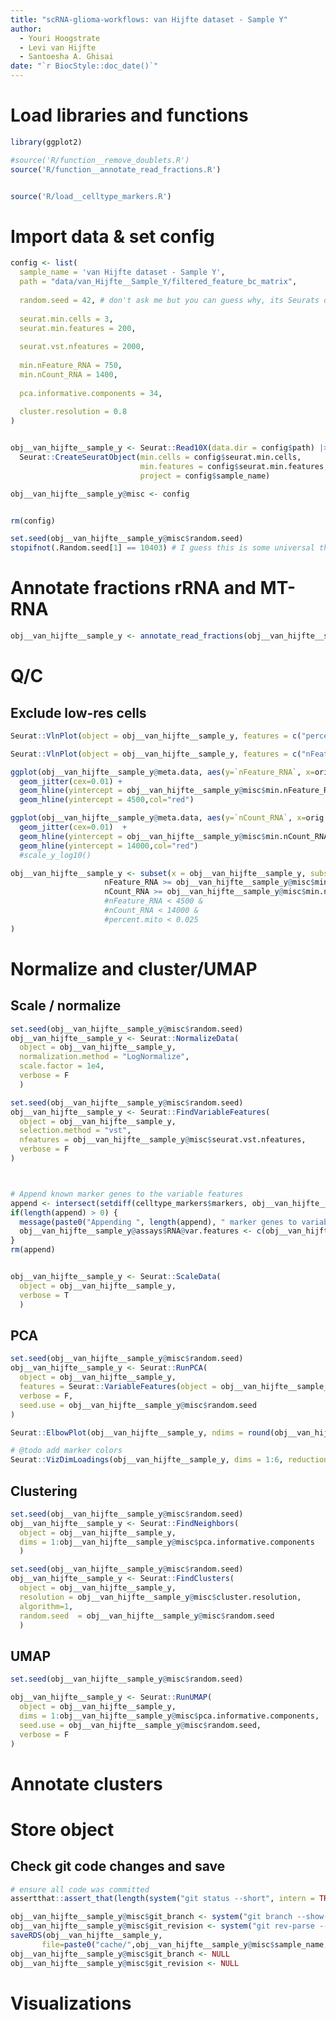 ```yaml
---
title: "scRNA-glioma-workflows: van Hijfte dataset - Sample Y"
author: 
  - Youri Hoogstrate
  - Levi van Hijfte
  - Santoesha A. Ghisai
date: "`r BiocStyle::doc_date()`"
---
```


# Load libraries and functions

```r
library(ggplot2)

#source('R/function__remove_doublets.R')
source('R/function__annotate_read_fractions.R')


source('R/load__celltype_markers.R')
```


# Import data & set config

```r

config <- list(
  sample_name = 'van Hijfte dataset - Sample Y',
  path = "data/van_Hijfte__Sample_Y/filtered_feature_bc_matrix",
  
  random.seed = 42, # don't ask me but you can guess why, its Seurats default
  
  seurat.min.cells = 3,
  seurat.min.features = 200,
  
  seurat.vst.nfeatures = 2000,
  
  min.nFeature_RNA = 750,
  min.nCount_RNA = 1400,
  
  pca.informative.components = 34,
  
  cluster.resolution = 0.8
)


obj__van_hijfte__sample_y <- Seurat::Read10X(data.dir = config$path) |> 
  Seurat::CreateSeuratObject(min.cells = config$seurat.min.cells,
                             min.features = config$seurat.min.features,
                             project = config$sample_name)

obj__van_hijfte__sample_y@misc <- config


rm(config)

set.seed(obj__van_hijfte__sample_y@misc$random.seed)
stopifnot(.Random.seed[1] == 10403) # I guess this is some universal thing?
```

# Annotate fractions rRNA and MT-RNA

```r
obj__van_hijfte__sample_y <- annotate_read_fractions(obj__van_hijfte__sample_y) # percentage MT, Ribo RNA and MALAT1
```

# Q/C
## Exclude low-res cells

```r
Seurat::VlnPlot(object = obj__van_hijfte__sample_y, features = c("percentage_ribosomal_reads", "percentage_MALAT1_reads"), ncol = 3, pt.size = 0.01, group.by = "orig.ident")

Seurat::VlnPlot(object = obj__van_hijfte__sample_y, features = c("nFeature_RNA", "nCount_RNA","percentage_mitochondrial_reads"), ncol = 2, pt.size = 0.01, group.by = "orig.ident")
```


```r
ggplot(obj__van_hijfte__sample_y@meta.data, aes(y=`nFeature_RNA`, x=orig.ident)) +
  geom_jitter(cex=0.01) +
  geom_hline(yintercept = obj__van_hijfte__sample_y@misc$min.nFeature_RNA, col="red") +
  geom_hline(yintercept = 4500,col="red")

ggplot(obj__van_hijfte__sample_y@meta.data, aes(y=`nCount_RNA`, x=orig.ident)) +
  geom_jitter(cex=0.01)  +
  geom_hline(yintercept = obj__van_hijfte__sample_y@misc$min.nCount_RNA, col="red") +
  geom_hline(yintercept = 14000,col="red")
  #scale_y_log10()

obj__van_hijfte__sample_y <- subset(x = obj__van_hijfte__sample_y, subset = 
                     nFeature_RNA >= obj__van_hijfte__sample_y@misc$min.nFeature_RNA &
                     nCount_RNA >= obj__van_hijfte__sample_y@misc$min.nCount_RNA
                     #nFeature_RNA < 4500 & 
                     #nCount_RNA < 14000 &
                     #percent.mito < 0.025
)
```


# Normalize and cluster/UMAP
## Scale / normalize

```r
set.seed(obj__van_hijfte__sample_y@misc$random.seed)
obj__van_hijfte__sample_y <- Seurat::NormalizeData(
  object = obj__van_hijfte__sample_y, 
  normalization.method = "LogNormalize", 
  scale.factor = 1e4,
  verbose = F
  )

set.seed(obj__van_hijfte__sample_y@misc$random.seed)
obj__van_hijfte__sample_y <- Seurat::FindVariableFeatures(
  object = obj__van_hijfte__sample_y,
  selection.method = "vst",
  nfeatures = obj__van_hijfte__sample_y@misc$seurat.vst.nfeatures,
  verbose = F
)



# Append known marker genes to the variable features
append <- intersect(setdiff(celltype_markers$markers, obj__van_hijfte__sample_y@assays$RNA@var.features), rownames(obj__van_hijfte__sample_y))
if(length(append) > 0) {
  message(paste0("Appending ", length(append), " marker genes to variable features"))
  obj__van_hijfte__sample_y@assays$RNA@var.features <- c(obj__van_hijfte__sample_y@assays$RNA@var.features, append)
}
rm(append)


obj__van_hijfte__sample_y <- Seurat::ScaleData(
  object = obj__van_hijfte__sample_y,
  verbose = T
  )
```

## PCA

```r

set.seed(obj__van_hijfte__sample_y@misc$random.seed)
obj__van_hijfte__sample_y <- Seurat::RunPCA(
  object = obj__van_hijfte__sample_y,
  features = Seurat::VariableFeatures(object = obj__van_hijfte__sample_y),
  verbose = F,
  seed.use = obj__van_hijfte__sample_y@misc$random.seed
)

Seurat::ElbowPlot(obj__van_hijfte__sample_y, ndims = round(obj__van_hijfte__sample_y@misc$pca.informative.components * 4/3) + 1)

# @todo add marker colors
Seurat::VizDimLoadings(obj__van_hijfte__sample_y, dims = 1:6, reduction = "pca")


```


## Clustering

```r
set.seed(obj__van_hijfte__sample_y@misc$random.seed)
obj__van_hijfte__sample_y <- Seurat::FindNeighbors(
  object = obj__van_hijfte__sample_y,
  dims = 1:obj__van_hijfte__sample_y@misc$pca.informative.components
  )

set.seed(obj__van_hijfte__sample_y@misc$random.seed)
obj__van_hijfte__sample_y <- Seurat::FindClusters(
  object = obj__van_hijfte__sample_y,
  resolution = obj__van_hijfte__sample_y@misc$cluster.resolution,
  algorithm=1,
  random.seed  = obj__van_hijfte__sample_y@misc$random.seed
  )


```


## UMAP


```r

set.seed(obj__van_hijfte__sample_y@misc$random.seed)

obj__van_hijfte__sample_y <- Seurat::RunUMAP(
  object = obj__van_hijfte__sample_y,
  dims = 1:obj__van_hijfte__sample_y@misc$pca.informative.components,
  seed.use = obj__van_hijfte__sample_y@misc$random.seed,
  verbose = F
)

```


# Annotate clusters

# Store object

## Check git code changes and save

```r
# ensure all code was committed
assertthat::assert_that(length(system("git status --short", intern = TRUE)) == 0)

obj__van_hijfte__sample_y@misc$git_branch <- system("git branch --show-current", intern = TRUE)
obj__van_hijfte__sample_y@misc$git_revision <- system("git rev-parse --short HEAD", intern = TRUE)
saveRDS(obj__van_hijfte__sample_y,
       file=paste0("cache/",obj__van_hijfte__sample_y@misc$sample_name,"__",obj__van_hijfte__sample_y@misc$git_branch,".Rds"))
obj__van_hijfte__sample_y@misc$git_branch <- NULL
obj__van_hijfte__sample_y@misc$git_revision <- NULL

```





# Visualizations




